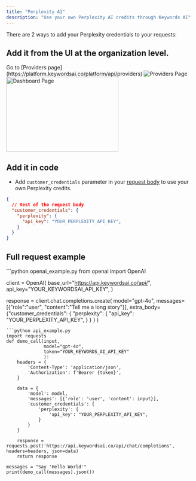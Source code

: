 ```yaml
---
title: "Perplexity AI"
description: "Use your own Perplexity AI credits through Keywords AI"
---
```


There are 2 ways to add your Perplexity credentials to your requests:
## Add it from the UI at the organization level.

<Steps>
<Step title="Go to the Providers page">
Go to [Providers page](https://platform.keywordsai.co/platform/api/providers)
<Frame>
<img src="https://keywordsai-static.s3.us-east-1.amazonaws.com/docs/settings/providers.jpg" alt="Providers Page"/>
</Frame>
</Step>
<Step title="Add your Perplexity credentials.">

<img height="200" width="300"  src="/images/providers/perplexity.png" alt="Dashboard Page"/>
</Step>

</Steps>

## Add it in code
- Add `customer_credentials` parameter in your [request body](/api-endpoints/integration/chat-completions) to use your own Perplexity credits.

```json
{
  // Rest of the request body
  "customer_credentials": {
    "perplexity": {
      "api_key": "YOUR_PERPLEXITY_API_KEY",
    }
  }
}
```

## Full request example
<Accordion title="Example">
<CodeGroup>
```python openai_example.py
from openai import OpenAI

client = OpenAI(
    base_url="https://api.keywordsai.co/api/",
    api_key="YOUR_KEYWORDSAI_API_KEY",
)

response = client.chat.completions.create(
    model="gpt-4o",
    messages=[{"role":"user", "content":"Tell me a long story"}],
    extra_body={"customer_credentials": {
                  "perplexity": {
                      "api_key": "YOUR_PERPLEXITY_API_KEY",
                  }
                }
              }
)
```
```python api_example.py
import requests
def demo_call(input, 
              model="gpt-4o",
              token="YOUR_KEYWORDS_AI_API_KEY"
              ):
    headers = {
        'Content-Type': 'application/json',
        'Authorization': f'Bearer {token}',
    }

    data = {
        'model': model,
        'messages': [{'role': 'user', 'content': input}],
        'customer_credentials': {
            'perplexity': {
                'api_key': "YOUR_PERPLEXITY_API_KEY",
            }
        }
    }

    response = requests.post('https://api.keywordsai.co/api/chat/completions', headers=headers, json=data)
    return response

messages = "Say 'Hello World'"
print(demo_call(messages).json())
```
</CodeGroup>
</Accordion>

